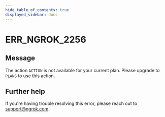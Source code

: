 ```yaml
---
hide_table_of_contents: true
displayed_sidebar: docs
---
```



# ERR_NGROK_2256

## Message

The action `ACTION` is not available for your current plan. Please upgrade to `PLANS` to use this action.

<ErrorDetails error="err_ngrok_2256" />

## Further help

If you're having trouble resolving this error, please reach out to [support@ngrok.com](mailto:support@ngrok.com?subject=Help%20with%20ERR_NGROK_2256).
